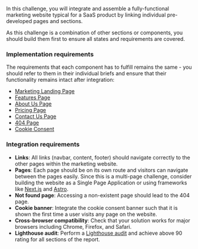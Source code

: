 In this challenge, you will integrate and assemble a fully-functional marketing website typical for a SaaS product by linking individual pre-developed pages and sections.

As this challenge is a combination of other sections or components, you should build them first to ensure all states and requirements are covered.

### Implementation requirements

The requirements that each component has to fulfill remains the same - you should refer to them in their individual briefs and ensure that their functionality remains intact after integration:

- [Marketing Landing Page](/projects/challenges/marketing-landing-page)
- [Features Page](/projects/challenges/features-page)
- [About Us Page](/projects/challenges/about-us-page)
- [Pricing Page](/projects/challenges/pricing-page)
- [Contact Us Page](/projects/challenges/contact-us-page)
- [404 Page](/projects/challenges/404-page)
- [Cookie Consent](/projects/challenges/cookie-consent)

### Integration requirements

- **Links**: All links (navbar, content, footer) should navigate correctly to the other pages within the marketing website.
- **Pages**: Each page should be on its own route and visitors can navigate between the pages easily. Since this is a multi-page challenge, consider building the website as a Single Page Application or using frameworks like [Next.js](https://www.nextjs.org/) and [Astro](https://astro.build/).
- **Not found page**: Accessing a non-existent page should lead to the 404 page.
- **Cookie banner**: Integrate the cookie consent banner such that it is shown the first time a user visits any page on the website.
- **Cross-browser compatibility**: Check that your solution works for major browsers including Chrome, Firefox, and Safari.
- **Lighthouse audit**: Perform a [Lighthouse audit](https://developer.chrome.com/docs/lighthouse) and achieve above 90 rating for all sections of the report.
